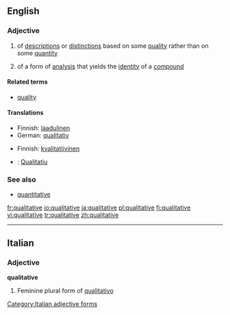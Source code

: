 ==English==

===Adjective===
{{en-adj}}

# of [[description]]s or [[distinction]]s based on some [[quality]] rather than on some [[quantity]]
# {{chemistry}} of a form of [[analysis]] that yields the [[identity]] of a [[compound]]

====Related terms====
*[[quality]]

====Translations====
{{trans-top|of descriptions or distinctions based on some quality rather than on some quantity}}
*Finnish: [[laadulinen]]
*German: [[qualitativ]]
{{trans-mid}}
{{trans-bottom}}

{{trans-top|(chemistry) of a form of analysis that yields the identity of a compound}}
*Finnish: [[kvalitatiivinen]]
{{trans-mid}}
{{trans-bottom}}

{{checktrans-top}}
*{{ttbc|Catalan}}: [[Qualitatiu]]
{{checktrans-bottom}}

===See also===
*[[quantitative]]

[[fr:qualitative]]
[[io:qualitative]]
[[ja:qualitative]]
[[pl:qualitative]]
[[fi:qualitative]]
[[vi:qualitative]]
[[tr:qualitative]]
[[zh:qualitative]]

----
==Italian==

===Adjective===
'''qualitative''' {{f}}

# Feminine plural form of [[qualitativo]]
[[Category:Italian adjective forms]]
{{rfc-auto}}